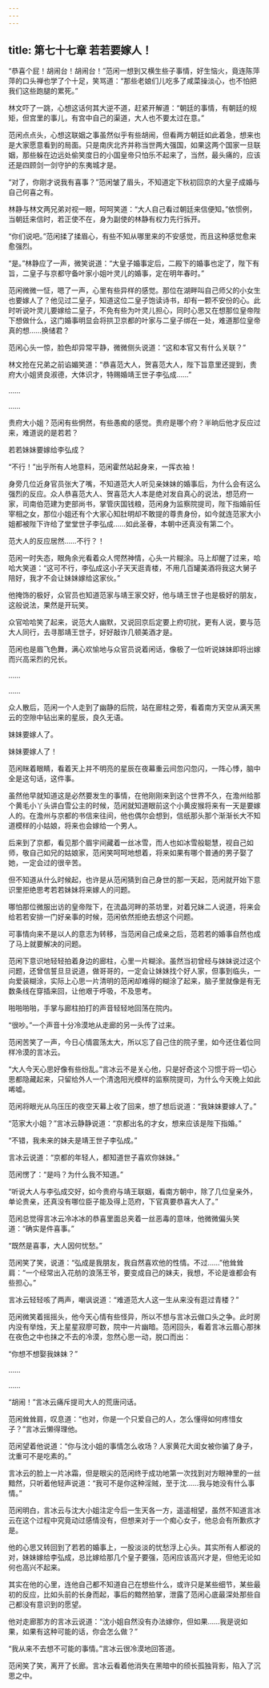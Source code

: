 ```yaml
---
---
---
```

title: 第七十七章 若若要嫁人！
---




“恭喜个屁！胡闹台！胡闹台！”范闲一想到又横生些子事情，好生恼火，竟连陈萍萍的口头禅也学了个十足，笑骂道：“那些老娘们儿吃多了咸菜操淡心，也不怕把我们这些跑腿的累死。”

林文吓了一跳，心想这话何其大逆不道，赶紧开解道：“朝廷的事情，有朝廷的规矩，但宫里的事儿，有宫中自己的渠道，大人也不要太过在意。”

范闲点点头，心想这联姻之事虽然似乎有些胡闹，但看两方朝廷如此着急，想来也是大家愿意看到的局面。只是南庆北齐并称当世两大强国，如果这两个国家一旦联姻，那些躲在边远处偷笑度日的小国皇帝只怕乐不起来了，当然，最头痛的，应该还是四顾剑一剑守护的东夷城才是。

“对了，你刚才说我有喜事？”范闲皱了眉头，不知道定下秋初回京的大皇子成婚与自己何喜之有。

林静与林文两兄弟对视一眼，呵呵笑道：“大人自己看过朝廷来信便知。”依惯例，当朝廷来信时，若正使不在，身为副使的林静有权力先行拆开。

“你们说吧。”范闲揉了揉眉心，有些不知从哪里来的不安感觉，而且这种感觉愈来愈强烈。

“是。”林静应了一声，微笑说道：“大皇子婚事定后，二殿下的婚事也定了，陛下有旨，二皇子与京都守备叶家小姐叶灵儿的婚事，定在明年春时。”

范闲微微一怔，嗯了一声，心里有些异样的感觉。那位在湖畔叫自己师父的小女生也要嫁人了？他见过二皇子，知道这位二皇子饱读诗书，却有一颗不安份的心。此时听说叶灵儿要嫁给二皇子，不免有些为叶灵儿担心，同时心思又在想那位皇帝陛下想做什么，这门婚事明显会将拱卫京都的叶家与二皇子绑在一处，难道那位皇帝真的想……换储君？

范闲心头一惊，脸色却异常平静，微微侧头说道：“这和本官又有什么关联？”

林文抢在兄弟之前谄媚笑道：“恭喜范大人，贺喜范大人，陛下旨意里还提到，贵府大小姐贤良淑德，大体识才，特赐婚靖王世子李弘成……”

……

……

贵府大小姐？范闲有些惘然，有些愚痴的感觉。贵府是哪个府？半晌后他才反应过来，难道说的是若若？

若若妹妹要嫁给李弘成？

“不行！”出乎所有人地意料，范闲霍然站起身来，一挥衣袖！

身旁几位近身官员张大了嘴，不知道范大人听见亲妹妹的婚事后，为什么会有这么强烈的反应。众人恭喜范大人、贺喜范大人本是绝对发自真心的说法，想范府一家，司南伯范建为吏部尚书，掌管庆国钱粮，范闲身为监察院提司，陛下指婚前任宰相之女，那位小姐还有个大家心知肚明却不敢提的尊贵身份，如今就连范家大小姐都被陛下许给了堂堂世子李弘成……如此圣眷，本朝中还真没有第二个。

范大人的反应居然……不行？！

范闲一时失态，眼角余光看着众人愕然神情，心头一片糊涂。马上却醒了过来，哈哈大笑道：“这可不行，李弘成这小子天天逛青楼，不用几百罐美酒将我这大舅子陪好，我才不会让妹妹嫁给这家伙。”

他掩饰的极好，众官员也知道范家与靖王家交好，他与靖王世子也是极好的朋友，这般说法，果然是开玩笑。

众官哈哈笑了起来，说范大人幽默，又说回京后定要上府叨扰，更有人说，要与范大人同行，去寻那靖王世子，好好敲诈几顿美酒才是。

范闲也是眉飞色舞，满心欢愉地与众官员说着闲话，像极了一位听说妹妹即将出嫁而兴高采烈的兄长。

……

……

众人散后，范闲一个人走到了幽静的后院，站在廊柱之旁，看着南方天空从满天黑云的空隙中钻出来的星辰，良久无语。

妹妹要嫁人了。

妹妹要嫁人了！

范闲眯着眼睛，看着天上并不明亮的星辰在夜幕重云间忽闪忽闪，一阵心悸，脑中全是这句话，这件事。

虽然他早就知道这是必然要发生的事情，在他刚刚来到这个世界不久，在澹州给那个黄毛小丫头讲白雪公主的时候，范闲就知道眼前这个小黄皮猴将来有一天是要嫁人的。在澹州与京都的书信来往间，他也偶尔会想到，信纸那头那个渐渐长大不知道模样的小姑娘，将来也会嫁给一个男人。

后来到了京都，看见那个眉宇间藏着一丝冰雪，而人也如冰雪般聪慧，视自己如师，敬自己如兄的姑娘家，范闲笑呵呵地想着，将来如果有哪个普通的男子娶了她，一定会过的很辛苦。

但不知道从什么时候起，也许是从范闲猜到自己身世的那一天起，范闲就开始下意识里拒绝思考若若妹妹将来嫁人的问题。

哪怕那位微服出访的皇帝陛下，在流晶河畔的茶坊里，对着兄妹二人说道，将来会给若若安排一门好亲事的时候，范闲依然拒绝去想这个问题。

可事情向来不是以人的意志为转移，当范闲自己成亲之后，范若若的婚事自然也成了马上就要解决的问题。

范闲下意识地轻轻拍着身边的廊柱，心里一片糊涂。虽然当初曾经与妹妹说过这个问题，还曾信誓旦旦说道，做哥哥的，一定会让妹妹找个好人家，但事到临头，一向爱装糊涂，实际上心思一片清明的范闲却难得的糊涂了起来，脑子里就像是有无数条线在穿插来回，让他艰于呼吸，不及思考。

啪啪啪啪，手掌与廊柱拍打的声音轻轻地回荡在院内。

“很吵。”一个声音十分冷漠地从走廊的另一头传了过来。

范闲苦笑了一声，今日心情震荡太大，所以忘了自己住的院子里，如今还住着位同样冷漠的言冰云。

“大人今天心思好像有些纷乱。”言冰云不是关心他，只是好奇这个习惯于将一切心思都隐藏起来，只留给外人一个清逸阳光模样的监察院提司，为什么今天晚上如此唏嘘。

范闲将眼光从乌压压的夜空天幕上收了回来，想了想后说道：“我妹妹要嫁人了。”

“范家大小姐？”言冰云静静说道：“京都出名的才女，想来应该是陛下指婚。”

“不错，我未来的妹夫是靖王世子李弘成。”

言冰云说道：“京都的年轻人，都知道世子喜欢你妹妹。”

范闲愣了：“是吗？为什么我不知道。”

“听说大人与李弘成交好，如今贵府与靖王联姻，看南方朝中，除了几位皇亲外，单论贵亲，还真没有哪位臣子能及得上范府，下官真要恭喜大人了。”

范闲总觉得言冰云冷冰冰的恭喜里面总夹着一丝恶毒的意味，他微微偏头笑道：“确实是件喜事。”

“既然是喜事，大人因何忧愁。”

范闲笑了笑，说道：“弘成是我朋友，我自然喜欢他的性情。不过……”他耸耸肩：“一个经常出入花舫的浪荡王爷，要变成自己的妹夫，我想，不论是谁都会有些担心。”

言冰云轻轻咳了两声，嘲讽说道：“难道范大人这一生从来没有逛过青楼？”

范闲微笑着摇摇头，他今天心情有些怪异，所以不想与言冰云做口头之争。此时房内没有举烛，天上星星寂廖可数，院中一片幽暗。范闲回头，看着言冰云眉心那抹在夜色之中也抹之不去的冷漠，忽然心思一动，脱口而出：

“你想不想娶我妹妹？”

……

……

“胡闹！”言冰云痛斥提司大人的荒唐问话。

范闲耸耸肩，叹息道：“也对，你是一个只爱自己的人，怎么懂得如何疼惜女子？”言冰云懒得理他。

范闲望着他说道：“你与沈小姐的事情怎么收场？人家黄花大闺女被你骗了身子，沈重可不是吃素的。”

言冰云的脸上一片冰霜，但是眼尖的范闲终于成功地第一次找到对方眼神里的一丝黯然，只听着他轻声说道：“我可不是你这种淫贼，至于沈……我与她没有什么事情。”

范闲明白，言冰云与沈大小姐注定今后一生天各一方，遥遥相望，虽然不知道言冰云在这个过程中究竟动过感情没有，但想来对于一个痴心女子，他总会有所歉疚才是。

他的心思又转回到了若若的婚事上，一股淡淡的忧愁浮上心头。其实所有人都说的对，妹妹嫁给李弘成，总比嫁给那几个皇子要强，范闲应该高兴才是，但他无论如何也高兴不起来。

其实在他的心里，连他自己都不知道自己在想些什么，或许只是某些细节，某些最初的反应，比如头前的长身而起，事后的黯然拍掌，泄露了范闲心底最深处那些自己都没有意识到的愿望。

他对走廊那方的言冰云说道：“沈小姐自然没有办法嫁你，但如果……我是说如果，如果有这种可能的话，你会怎么做？”

“我从来不去想不可能的事情。”言冰云很冷漠地回答道。

范闲笑了笑，离开了长廊。言冰云看着他消失在黑暗中的颀长孤独背影，陷入了沉思之中。